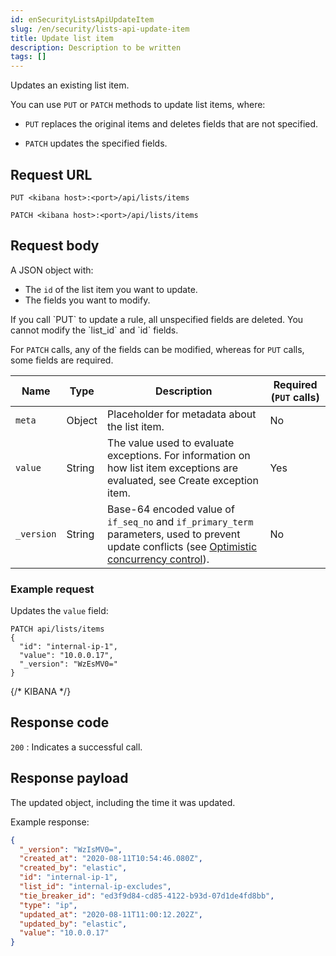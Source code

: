```yaml
---
id: enSecurityListsApiUpdateItem
slug: /en/security/lists-api-update-item
title: Update list item
description: Description to be written
tags: []
---
```


<div id="lists-api-update-item"></div>

Updates an existing list item.

You can use `PUT` or `PATCH` methods to update list items, where:

* `PUT` replaces the original items and deletes fields that are not
    specified.

* `PATCH` updates the specified fields.

## Request URL

`PUT <kibana host>:<port>/api/lists/items`

`PATCH <kibana host>:<port>/api/lists/items`

## Request body

A JSON object with:

* The `id` of the list item you want to update.
* The fields you want to modify.

<DocCallOut title="Important" color="warning">
If you call `PUT` to update a rule, all unspecified fields are
deleted. You cannot modify the `list_id` and `id` fields.
</DocCallOut>

For `PATCH` calls, any of the fields can be modified, whereas for `PUT` calls,
some fields are required.

| Name | Type | Description | Required (`PUT` calls) |
|---|---|---|---|
| `meta` | Object | Placeholder for metadata about the list item. | No |
| `value` | String | The value used to evaluate exceptions. For information on how list item exceptions are evaluated, see <DocLink id="enSecurityExceptionsApiCreateExceptionItem">Create exception item</DocLink>. | Yes |
| `_version` | String | Base-64 encoded value of `if_seq_no` and `if_primary_term` parameters, used to prevent update conflicts (see [Optimistic concurrency control](((ref))/optimistic-concurrency-control.html)). | No |

### Example request

Updates the `value` field:

```console
PATCH api/lists/items
{
  "id": "internal-ip-1",
  "value": "10.0.0.17",
  "_version": "WzEsMV0="
}
```
{/* KIBANA */}

## Response code

`200` 
    : Indicates a successful call.

## Response payload

The updated object, including the time it was updated.

Example response:

```json
{
  "_version": "WzIsMV0=",
  "created_at": "2020-08-11T10:54:46.080Z",
  "created_by": "elastic",
  "id": "internal-ip-1",
  "list_id": "internal-ip-excludes",
  "tie_breaker_id": "ed3f9d84-cd85-4122-b93d-07d1de4fd8bb",
  "type": "ip",
  "updated_at": "2020-08-11T11:00:12.202Z",
  "updated_by": "elastic",
  "value": "10.0.0.17"
}
```
